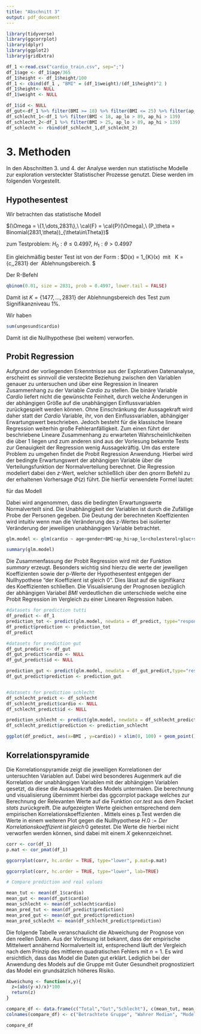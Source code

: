 ```yaml
---
title: "Abschnitt 3"
output: pdf_document
---
```

```r
library(tidyverse)
library(ggcorrplot)
library(dplyr)
library(ggplot2)
library(gridExtra)
```

```r
df_1 <-read.csv("cardio_train.csv", sep=";")
df_1$age <- df_1$age/365
df_1$height <- df_1$height/100
df_1 <- cbind(df_1 , "BMI" = (df_1$weight)/(df_1$height)^2 )
df_1$height<- NULL
df_1$weight <- NULL
```


```r
df_1$id <- NULL
df_gut<-df_1 %>% filter(BMI >= 18) %>% filter(BMI <= 25) %>% filter(ap_lo<=89) %>%filter(ap_hi<=139)
df_schlecht_1<-df_1 %>% filter(BMI < 18, ap_lo > 89, ap_hi > 139)
df_schlecht_2<-df_1 %>% filter(BMI > 25, ap_lo > 89, ap_hi > 139)
df_schlecht <- rbind(df_schlecht_1,df_schlecht_2)
```
# 3. Methoden
In den Abschnitten 3. und 4. der Analyse werden nun statistische Modelle zur exploration versteckter Statistischer Prozesse genutzt. Diese werden im folgenden Vorgestellt.

## Hypothesentest

Wir betrachten das statistische Modell \newline

$(\Omega = \{1,\dots,2831\},\ \cal{F} = \cal{P}(\Omega),\ (P_\theta = Binomial(2831,\theta))_{\theta\in\Theta})$ \newline

zum Testproblem:  $H_0 : \theta \leq 0.4997 ,\  H_1: \theta > 0.4997$ \newline

Ein gleichmäßig bester Test ist von der Form : $D(x) = 1_{K}(x) \ mit \  K = \{c,\dots,2831\}\ der \ Ablehnungsbereich. $\footnote{Vorlesungsskript} \Newline

Der R-Befehl
```r
qbinom(0.01, size = 2831, prob = 0.4997, lower.tail = FALSE)
```
Damit ist $K = \{1477, ... , 2831\}$ der Ablehnungsbereich des Test zum Signifikanzniveau $1\%$. 

Wir haben
```r
sum(ungesund$cardio)
```
Damit ist die Nullhypothese (bei weitem) verworfen. 



## Probit Regression 

Aufgrund der vorliegenden Erkenntnisse aus der Explorativen Datenanalyse, erscheint es sinnvoll die versteckte Beziehung zwischen den Variablen genauer zu untersuchen und über eine Regression in linearen Zusammenhang zu der Variable $Cardio$ zu stellen. \newline
Die binäre Variable $Cardio$ liefert nicht die gewünschte Feinheit, durch welche Änderungen in der abhängigen Größe auf die unabhängigen Einflussvariablen zurückgespielt werden können.
Ohne Einschränkung der Aussagekraft wird daher statt der $Cardio$ Variable, ihr, von den Einflussvariablen, abhängiger Erwartungswert beschrieben. \newline
Jedoch besteht für die klassische lineare Regression weiterhin große Fehleranfälligkeit. Zum einen führt der beschriebene Lineare Zusammenhang zu erwarteten Wahrscheinlichkeiten die über $1$ liegen und zum anderen sind aus der Vorlesung bekannte Tests zur Genauigkeit der Regression wenig Aussagekräftig.\newline
Um das erstere Problem zu umgehen findet die Probit Regression Anwendung.
Hierbei wird der bedingte Erwartungswert der abhängigen Variable über die Verteilungsfunktion der Normalverteilung berechnet. Die Regression modeliert dabei den $z$-Wert, welcher schließlich über den $qnorm$ Befehl zu der erhaltenen Vorhersage $\Phi(z)$ führt. Die hierfür verwendete Formel lautet\footnote{https://www.econometrics-with-r.org/11.2-palr.html}: \par

\begin{equation*}
P(Y=1|X_1,X_2,...,X_k)= \Phi(\beta_0+\beta_1*X_1+...+\beta_k*X_k)
\end{equation*}

für das Modell

\begin{equation*}
Y= \beta_0+\beta_1*X_1+...+\beta_k*X_k+u
\end{equation*}

Dabei wird angenommen, dass die bedingten Erwartungswerte Normalverteilt sind. Die Unabhängigkeit der Variablen ist durch die Zufällige Probe der Personen gegeben.
Die Deutung der berechneten Koeffizienten wird intuitiv wenn man die Veränderung des z-Wertes bei isolierter Veränderung der jeweiligen unabhängigen Variable betrachtet. 

```r
glm.model <- glm(cardio ~ age+gender+BMI+ap_hi+ap_lo+cholesterol+gluc+smoke+alco+active,family = binomial(link = "probit"),data=df_1, control = list(maxit = 100))

summary(glm.model)
```

Die Zusammenfassung der Probit Regression wird mit der Funktion $summary$ erzeugt. Besonders wichtig sind hierzu die werte der jeweiligen Koeffizienten sowie der p-Werte der Hypothesentest entgegen der Nullhypothese “der Koeffizient ist gleich 0”. Dies lässt auf die signifikanz des Koeffizienten schließen.\newline
Die Visualisierung der Prognosen bezüglich der abhängigen Variabel $BMI$ verdeutlichen die unterschiede welche eine Probit Regression im Vergleich zu einer Linearen Regression haben. 


```r
#datasets for prediction tutti
df_predict <- df_1
prediction_tot <- predict(glm.model, newdata = df_predict, type="response")
df_predict$prediction <- prediction_tot 
df_predict

#datasets for prediction gut
df_gut_predict <- df_gut
df_gut_predict$cardio <- NULL
df_gut_predict$id <- NULL

prediction_gut <- predict(glm.model, newdata = df_gut_predict,type="response")
df_gut_predict$prediction <- prediction_gut 


#datasets for prediction schlecht
df_schlecht_predict <- df_schlecht
df_schlecht_predict$cardio <- NULL
df_schlecht_predict$id <- NULL

prediction_schlecht <- predict(glm.model, newdata = df_schlecht_predict,type="response")
df_schlecht_predict$prediction <- prediction_schlecht

```

```r
ggplot(df_predict, aes(x=BMI , y=cardio)) + xlim(0, 100) + geom_point() + geom_smooth(method = 'glm', method.args = list(family = binomial(link = "probit"))) +ggtitle("Probit Model gegeben der Veränderung des BMI") +ylab("Risiko einer kardiovaskulären Erkrankung")

```

                                    


## Korrelationspyramide

Die Korrelationspyramide zeigt die jeweiligen Korrelationen der untersuchten Variablen auf. Dabei wird besonderes Augenmerk auf die Korrelation der unabhängigen Variablen mit der abhängigen Variablen gesetzt, da diese die Aussagekraft des Models untermalen. Die berechnung und visualisierung übernimmt hierbei das ggcorrplot package \footnote{“https://cran.r-project.org/web/packages/corrplot/index.html”} welches zur Berechnung der Relevanten Werte auf die Funktion $cor.test$ aus dem Packet $stats$ zurückgreift. Die aufgezeigten Werte gleichen entsprechend dem empirischen Korrelationskoeffizienten \footnote{Definition 6.38 aus dem Vorlesungsskript}. \newline
Mittels eines p.Test werden die Werte in einem weiteren Plot gegen die Nullhypothese $H.0 := Der \,Korrelationskoeffizient \, ist \,gleich \,0$ getestet. Die Werte die hierbei nicht verworfen werden können, sind dabei mit einem $X$ gekennzeichnet.

```r

corr <- cor(df_1)
p.mat <- cor_pmat(df_1)

ggcorrplot(corr, hc.order = TRUE, type="lower", p.mat=p.mat)
```
```r
ggcorrplot(corr, hc.order = TRUE, type="lower", lab=TRUE)
```






```r
# Compare prediction and real values

mean_tut <- mean(df_1$cardio)
mean_gut <- mean(df_gut$cardio)
mean_schlecht <- mean(df_schlecht$cardio)
mean_pred_tut <- mean(df_predict$prediction)
mean_pred_gut <- mean(df_gut_predict$prediction)
mean_pred_schlecht <- mean(df_schlecht_predict$prediction)

```

Die folgende Tabelle veranschaulicht die Abweichung der Prognose von den reellen Daten. Aus der Vorlesung ist bekannt, dass der empirische Mittelwert annähernd Normalverteilt ist, entsprechend läuft der Vergleich nach dem Prinzip des mittleren quadratischen Fehlers mit $n=1$.  \newline
Es wird ersichtlich, dass das Model die Daten gut erklärt. Lediglich bei der Anwendung des Models auf die Gruppe mit Guter Gesundheit prognostiziert das Model ein grundsätzlich höheres Risiko. 


```r
Abweichung <- function(x,y){
  z=(abs(y-x)/x)*100
  return(z)
}

compare_df <- data.frame(c("Total","Gut","Schlecht"), c(mean_tut, mean_gut, mean_schlecht),c(mean_pred_tut, mean_pred_gut, mean_pred_schlecht), c(Abweichung(mean_tut,mean_pred_tut),Abweichung(mean_gut,mean_pred_gut),Abweichung(mean_schlecht,mean_pred_schlecht)))
colnames(compare_df) <- c("Betrachtete Gruppe", "Wahrer Median", "Model Median", "Prozentuale Abweichung")

compare_df
```




